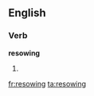 ==English==

===Verb===
'''resowing'''

# {{third-person singular of|[[resow]]}}

[[fr:resowing]]
[[ta:resowing]]